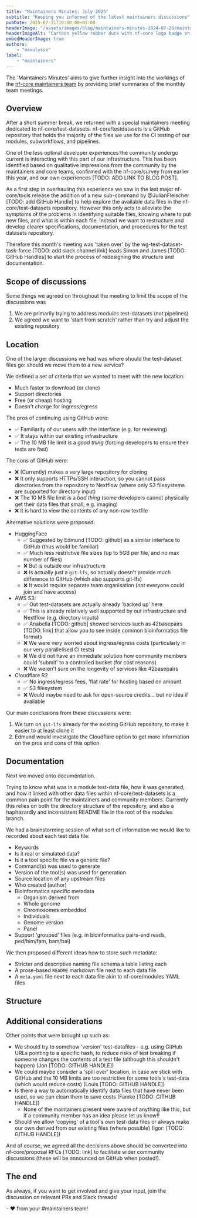 ```yaml
---
title: "Maintainers Minutes: July 2025"
subtitle: "Keeping you informed of the latest maintainers discussions"
pubDate: 2025-07-31T10:00:00+01:00
headerImage: "/assets/images/blog/maintainers-minutes-2024-07-26/maintainers-wide.png"
headerImageAlt: "Cartoon yellow rubber duck with nf-core logo badge on its body with the nf-core logo."
embedHeaderImage: true
authors:
    - "maxulysse"
label:
    - "maintainers"
---
```



The 'Maintainers Minutes' aims to give further insight into the workings of the [nf-core maintainers team](/governance#maintainers) by providing brief summaries of the monthly team meetings.

## Overview

After a short summer break, we returned with a special maintainers meeting dedicated to nf-core/test-datasets.
nf-core/testdatasets is a GitHub repository that holds the majority of the files we use for the CI testing of our modules, subworkflows, and pipelines.

One of the less optimal developer experiences the community undergo current is interacting with this part of our infrastructure.
This has been identified based on qualitative impressions from the community by the maintainers and core teams, confirmed with the nf-core/survey from earlier this year, and our own experiences [TODO: ADD LINK TO BLOG POST].

As a first step in overhauling this experience we saw in the last major nf-core/tools release the addition of a new sub-command by @JulianFleischer [TODO: add GitHub Handle] to help explore the available data files in the nf-core/test-datasets repository.
However this only acts to alleviate the symptoms of the problems in identifying suitable files, knowing where to put new files, and what is within each file.
Instead we want to restructure and develop clearer specifications, documentation, and procedures for the test datasets repository.

Therefore this month's meeting was 'taken over' by the wg-test-dataset-task-force [TODO: add slack channel link] leads Simon and James [TODO: GitHub Handles] to start the process of redesigning the structure and documentation.

## Scope of discussions

Some things we agreed on throughout the meeting to limit the scope of the discussions was

1. We are primarily trying to address _modules_ test-datasets (not pipelines)
2. We agreed we want to 'start from scratch' rather than try and adjust the existing repository

## Location

One of the larger discussions we had was where should the test-dataset files go: should we move them to a new service?

We defined a set of criteria that we wanted to meet with the new location:

- Much faster to download (or clone)
- Support directories
- Free (or cheap) hosting
- Doesn't charge for ingress/egress

The pros of continuing using GitHub were:

- ✅ Familiarity of our users with the interface (e.g. for reviewing)
- ✅ It stays within our existing infrastructure
- ✅ The 10 MB file limit is a _good thing_ (forcing developers to ensure their tests are fast)

The cons of GitHub were:

- ❌ (Currently) makes a very large repository for cloning
- ❌ It only supports HTTPs/SSH interaction, so you cannot pass directories from the repository to Nextflow (where only S3 filesystems are supported for directory input)
- ❌ The 10 MB file limit is a _bad thing_ (some developers cannot physically get their data files that small, e.g. imaging)
- ❌ It is hard to view the contents of any non-raw textfile

Alternative solutions were proposed:

- HuggingFace
    - ✅ Suggested by Edmund [TODO: github] as a similar interface to GitHub (thus would be familiar)
    - ✅ Much less restrictive file sizes (up to 5GB per file, and no max number of files)
    - ❌ But is outside our infrastructure
    - ❌ Is actually just a `git-lfs`, so actually doesn't provide much difference to GitHub (which also supports git-lfs)
    - ❌ It would require separate team organisation (not everyone could join and have access)
- AWS S3:
    - ✅ Out test-datasets are actually already 'backed up' here
    - ✅ This is already relatively well supported by out infrastructure and Nextflow (e.g. directory inputs)
    - ✅ Anabella [TODO: github] showed services such as 42basepairs [TODO: link] that allow you to see inside common bioinformatics file formats
    - ❌ We were very worried about ingress/egress costs (particularly in our very parallelised CI tests)
    - ❌ We did not have an immediate solution how community members could 'submit' to a controlled bucket (for cost reasons)
    - ❌ We weren't sure on the longevity of services like 42basepairs
- Cloudflare R2
    - ✅ No ingress/egress fees, 'flat rate' for hosting based on amount
    - ✅ S3 filesystem
    - ❌ Would maybe need to ask for open-source credits... but no idea if available

Our main conclusions from these discussions were:

1. We turn on `git-lfs` already for the existing GitHub repository, to make it easier to at least clone it
2. Edmund would investigate the Cloudflare option to get more information on the pros and cons of this option

## Documentation

Next we moved onto documentation.

Trying to know what was in a module test-data file, how it was generated, and how it linked with other data files within nf-core/test-datasets is a common pain point for the maintainers and community members.
Currently this relies on both the directory structure of the repository, and also a haphazardly and inconsistent README file in the root of the modules branch.

We had a brainstorming session of what sort of information we would like to recorded about each test data file:

- Keywords
- Is it real or simulated data?
- Is it a tool specific file vs a generic file?
- Command(s) was used to generate
- Version of the tool(s) was used for generation
- Source location of any upstream files
- Who created (author)
- Bioinformatics specific metadata
    - Organism derived from
    - Whole genome
    - Chromosomes embedded
    - Individuals
    - Genome version
    - Panel
- Support 'grouped' files (e.g. in bioinformatics pairs-end reads, ped/bim/fam, bam/bai)

We then proposed different ideas how to store such metadata:

- Stricter and descriptive naming file schema a table listing each
- A prose-based `README` markdown file next to each data file
- A `meta.yaml` file next to each data file akin to nf-core/modules YAML files

## Structure

## Additional considerations

Other points that were brought up such as:

- We should try to somehow 'version' test-datafiles - e.g. using GitHub URLs pointing to a specific hash, to reduce risks of test breaking if someone changes the contents of a test file (although this shouldn't happen) (Jon [TODO: GITHUB HANDLE])
- We could maybe consider a 'spill over' location, in case we stick with GitHub and the 10 MB limits are too restrictive for some tools's test-data (which would reduce costs) (Louis [TODO: GITHUB HANDLE])
- Is there a way to automatically identify data files that have never been used, so we can clean them to save costs (Famke [TODO: GITHUB HANDLE])
    - None of the maintainers present were aware of anything like this, but if a community member has an idea please let us know!!
- Should we allow 'copying' of a tool's own test-data files or always make our own derived from our existing files (where possible) (Igor: [TODO: GITHUB HANDLE])

And of course, we agreed all the decisions above should be converted into nf-core/proposal RFCs [TODO: link] to facilitate wider community discussions (these will be announced on GitHub when posted!).

## The end

As always, if you want to get involved and give your input, join the discussion on relevant PRs and Slack threads!

\- :heart: from your #maintainers team!
